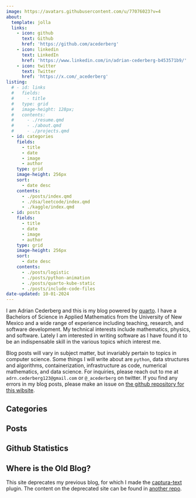 ```yaml
---
image: https://avatars.githubusercontent.com/u/77076023?v=4
about:
  template: jolla
  links: 
    - icon: github
      text: Github
      href: 'https://github.com/acederberg'
    - icon: linkedin
      text: LinkedIn
      href: 'https://www.linkedin.com/in/adrian-cederberg-b453571b9/'
    - icon: twitter
      text: Twitter
      href: 'https://x.com/_acederberg'
listing:
  # - id: links
  #   fields:
  #     - title
  #   type: grid
  #   image-height: 128px;
  #   contents:
  #     - ./resume.qmd
  #     - ./about.qmd
  #     - ./projects.qmd
  - id: categories
    fields:
      - title
      - date
      - image
      - author
    type: grid
    image-height: 256px
    sort:
      - date desc
    contents:
      - ./posts/index.qmd
      - ./dsa/leetcode/index.qmd
      - ./kaggle/index.qmd
  - id: posts
    fields:
      - title
      - date
      - image
      - author
    type: grid
    image-height: 256px
    sort:
      - date desc
    contents:
      - ./posts/logistic
      - ./posts/python-animation
      - ./posts/quarto-kube-static
      - ./posts/include-code-files
date-updated: 10-01-2024
---
```



:::{#jolla}
I am Adrian Cederberg and this is my blog powered by [quarto](https://quarto.org).
I have a Bachelors of Science in Applied Mathematics from the University of New Mexico and a wide range of experience including teaching, research, and software development. 
My technical interests include mathematics, physics, and software.
Lately I am interested in writing software as I have found it to be an indispensable skill in the various topics which interest me.

Blog posts will vary in subject matter, but invariably pertain to topics in computer science.
Some things I will write about are ``python``, data structures and algorithms, containerization, infrastructure as code, numerical mathematics, and data science.
For inquiries, please reach out to me at ``adrn.cederberg123@gmail.com`` or ``@_acederberg`` on twitter. 
If you find any errors in my blog posts, please make an issue on [the github repository for this wibsite](https://github.com/acederberg/quarto-maths).
:::


## Categories

:::{#categories}
:::


## Posts

:::{#posts}
:::


## Github Statistics

<div id="commits">
  <script src="https://cdn.rawgit.com/IonicaBizau/github-calendar/gh-pages/dist/github-calendar.min.js"></script>
  <div class="calendar"></div>
  <script>
      new GitHubCalendar(".calendar", "acederberg", {global_stats: false, summary_text: null});
  </script>
</div>


## Where is the Old Blog?

This site deprecates my previous blog, for which I made the [captura-text](https://github.com/acederberg/captura-text) plugin.
The content on the deprecated site can be found in [another repo](https://github.com/acederberg/captura-text-portfolio-assets).
